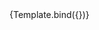 

<Meta title="Components/InputText/Autocomplete" component={VvInputText} />

<Canvas>
	<Story
		name="Autocomplete"
		play={testInputText}
		args={{
			name: 'input-text-autocomplete',
			label: 'Input Text Autocomplete',
			autocomplete: 'on',
			'data-testId': 'input-text'
		}}>
		{Template.bind({})}
	</Story>
</Canvas>
